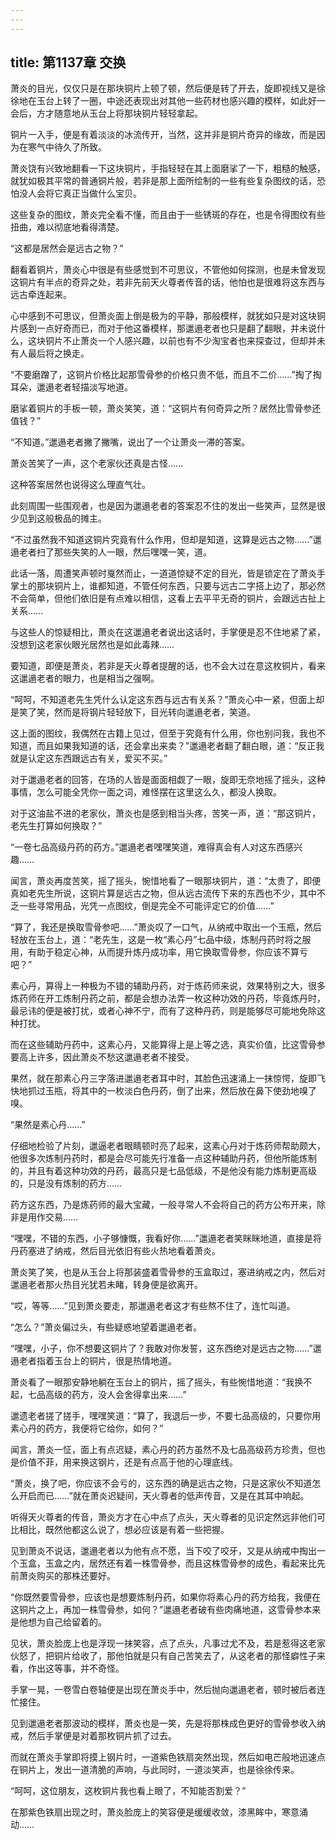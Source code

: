 ```yaml
---
---
---
```

title: 第1137章 交换
---



萧炎的目光，仅仅只是在那块铜片上顿了顿，然后便是转了开去，旋即视线又是徐徐地在玉台上转了一圈，中途还表现出对其他一些药材也感兴趣的模样，如此好一会后，方才随意地从玉台上将那块铜片轻轻拿起。

铜片一入手，便是有着淡淡的冰流传开，当然，这并非是铜片奇异的缘故，而是因为在寒气中待久了所致。

萧炎饶有兴致地翻看一下这块铜片，手指轻轻在其上面磨挲了一下，粗糙的触感，就犹如极其平常的普通铜片般，若非是那上面所绘制的一些有些复杂图纹的话，恐怕没人会将它真正当做什么宝贝。

这些复杂的图纹，萧炎完全看不懂，而且由于一些锈斑的存在，也是令得图纹有些扭曲，难以彻底地看得清楚。

“这都是居然会是远古之物？”

翻看着铜片，萧炎心中很是有些感觉到不可思议，不管他如何探测，也是未曾发现这铜片有半点的奇异之处，若非先前天火尊者传音的话，他怕也是很难将这东西与远古牵连起来。

心中感到不可思议，但萧炎面上倒是极为的平静，那般模样，就犹如只是对这块铜片感到一点好奇而已，而对于他这番模样，那邋遢老者也只是翻了翻眼，并未说什么，这块铜片不止萧炎一个人感兴趣，以前也有不少淘宝者也来探查过，但却并未有人最后将之换走。

“不要磨蹭了，这铜片价格比起那雪骨参的价格只贵不低，而且不二价……”掏了掏耳朵，邋遢老者轻描淡写地道。

磨挲着铜片的手板一顿，萧炎笑笑，道：“这铜片有何奇异之所？居然比雪骨参还值钱？”

“不知道。”邋遢老者撇了撇嘴，说出了一个让萧炎一滞的答案。

萧炎苦笑了一声，这个老家伙还真是古怪……

这种答案居然也说得这么理直气壮。

此刻周围一些围观者，也是因为邋遢老者的答案忍不住的发出一些笑声，显然是很少见到这般极品的摊主。

“不过虽然我不知道这铜片究竟有什么作用，但却是知道，这算是远古之物……”邋遢老者扫了那些失笑的人一眼，然后嘿嘿一笑，道。

此话一落，周遭笑声顿时戛然而止，一道道惊疑不定的目光，皆是锁定在了萧炎手掌土的那块铜片上，谁都知道，不管任何东西，只要与远古二字搭上边了，那必然不会简单，但他们依旧是有点难以相信，这看上去平平无奇的铜片，会跟远古扯上关系……

与这些人的惊疑相比，萧炎在这邋遢老者说出这话时，手掌便是忍不住地紧了紧，没想到这老家伙眼光居然也是如此毒辣……

要知道，即便是萧炎，若非是天火尊者提醒的话，也不会大过在意这枚铜片，看来这邋遢老者的眼力，也是相当之强啊。

“呵呵，不知道老先生凭什么认定这东西与远古有关系？”萧炎心中一紧，但面上却是笑了笑，然而是将钢片轻轻放下，目光转向邋遢老者，笑道。

这上面的图纹，我偶然在古籍上见过，但至于究竟有什么用，你也别问我，我也不知道，而且如果我知道的话，还会拿出来卖？”邋遢老者翻了翻白眼，道：“反正我就是认定这东西跟远古有关，爱买不买。”

对于邋遢老者的回答，在场的人皆是面面相觑了一眼，旋即无奈地摇了摇头，这种事情，怎么可能全凭你一面之词，难怪摆在这里这么久，都没人换取。

对于这油盐不进的老家伙，萧炎也是感到相当头疼，苦笑一声，道：“那这铜片，老先生打算如何换取？”

“一卷七品高级丹药的药方。”邋遢老者嘿嘿笑道，难得真会有人对这东西感兴趣……

闻言，萧炎再度苦笑，摇了摇头，惋惜地看了一眼那块铜片，道：“太贵了，即便真如老先生所说，这铜片算是远古之物，但从远古流传下来的东西也不少，其中不乏一些寻常用品，光凭一点图纹，倒是完全不可能评定它的价值……”

“算了，我还是换取雪骨参吧……”萧炎叹了一口气，从纳戒中取出一个玉瓶，然后轻放在玉台上，道：“老先生，这是一枚“素心丹”七品中级，炼制丹药时将之服用，有助于稳定心神，从而提升炼丹成功率，用它换取雪骨参，你应该不算亏吧？”

素心丹，算得上一种极为不错的辅助丹药，对于炼药师来说，效果特别之大，很多炼药师在开工炼制丹药之前，都是会想办法弄一枚这种功效的丹药，毕竟炼丹时，最忌讳的便是被打扰，或者心神不宁，而有了这种丹药，则是能够尽可能地免除这种打扰。

而在这些辅助丹药中，这素心丹，又能算得上是上等之选，真实价值，比这雪骨参要高上许多，因此萧炎不愁这邋遢老者不接受。

果然，就在那素心丹三字落进邋遢老者耳中时，其脸色迅速涌上一抹惊愕，旋即飞快地抓过玉瓶，将其中的一枚淡白色丹药，倒了出来，然后放在鼻下使劲地嗅了嗅。

“果然是素心丹……”

仔细地检验了片刻，邋逼老者眼睛顿时亮了起来，这素心丹对于炼药师帮助颇大，他很多次炼制丹药时，都是会尽可能先行准备一点这种辅助丹药，但他所能炼制的，并且有着这种功效的丹药，最高只是七品低级，不是他没有能力炼制更高级的，只是没有炼制的药方……

药方这东西，乃是炼药师的最大宝藏，一般寻常人不会将自己的药方公布开来，除非是用作交易……

“嘿嘿，不错的东西，小子够慷慨，我看好你……”邋遢老者笑眯眯地道，直接是将丹药塞进了纳戒，然后目光依旧有些火热地看着萧炎。

萧炎笑了笑，也是从玉台上将那装盛着雪骨参的玉盒取过，塞进纳戒之内，然后对邋遢老者那火热目光犹若未睹，转身便是欲离开。

“哎，等等……”见到萧炎要走，那邋遢老者这才有些熬不住了，连忙叫道。

“怎么？”萧炎偏过头，有些疑惑地望着邋遢老者。

“嘿嘿，小子，你不想要这铜片了？我敢对你发誓，这东西绝对是远古之物……”邋遢老者指着玉台上的铜片，很是热情地道。

萧炎看了一眼那安静地躺在玉台上的铜片，摇了摇头，有些惋惜地道：“我换不起，七品高级的药方，没人会舍得拿出来……”

邋遗老者搓了搓手，嘿嘿笑道：“算了，我退后一步，不要七品高级的，只要你用素心丹的药方，我便将它给你，如何？”

闻言，萧炎一怔，面上有点迟疑，素心丹的药方虽然不及七品高级药方珍贵，但也是价值不菲，用来换这钢片，还是有点高于他的心理底线。

“萧炎，换了吧，你应该不会亏的，这东西的确是远古之物，只是这家伙不知道怎么开启而已……”就在萧炎迟疑间，天火尊者的低声传音，又是在其耳中响起。

听得天火尊者的传音，萧炎方才在心中点了点头，天火尊者的见识定然远非他们可比相比，既然他都这么说了，想必应该是有着一些把握。

见到萧炎不说话，邋遢老者以为他有点不愿，当下咬了咬牙，又是从纳戒中掏出一个玉盒，玉盒之内，居然还有着一株雪骨参，而且这株雪骨参的成色，看起来比先前萧炎购买的那株还要好。

“你既然要雪骨参，应该也是想要炼制丹药，如果你将素心丹的药方给我，我便在这铜片之上，再加一株雪骨参，如何？”邋遢老者破有些肉痛地道，这雪骨参本来是他想为自己给留着的。

见状，萧炎脸庞上也是浮现一抹笑容，点了点头，凡事过尤不及，若是惹得这老家伙怒了，把铜片给收了，那他怕就是只有自己苦笑去了，从这老者的那怪癖性子来看，作出这等事，并不奇怪。

手掌一晃，一卷雪白卷轴便是出现在萧炎手中，然后抛向邋遢老者，顿时被后者连忙接住。

见到邋遢老者那波动的模样，萧炎也是一笑，先是将那株成色更好的雪骨参收入纳戒，然后手掌便是对着那枚铜片抓了过去。

而就在萧炎手掌即将摸上钢片时，一道紫色铁扇突然出现，然后如电芒般地迅速点在铜片上，发出一道清脆的声响，与此同时，一道淡笑声，也是徐徐传来。

“呵呵，这位朋友，这枚铜片我也看上眼了，不知能否割爱？”

在那紫色铁扇出现之时，萧炎脸庞上的笑容便是缓缓收敛，漆黑眸中，寒意涌动……